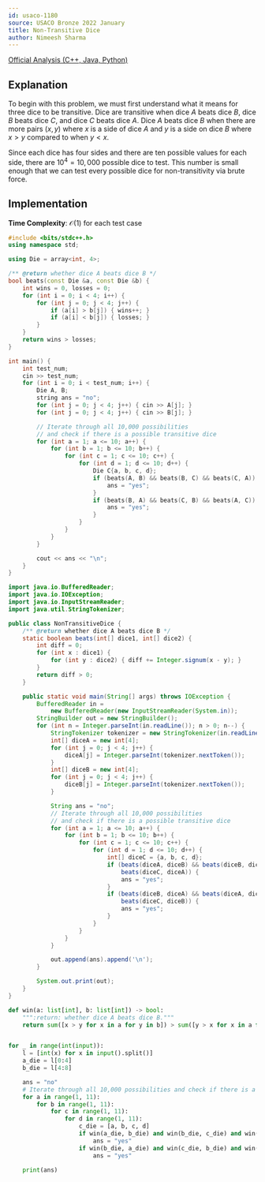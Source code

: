 ```yaml
---
id: usaco-1180
source: USACO Bronze 2022 January
title: Non-Transitive Dice
author: Nimeesh Sharma
---
```


[Official Analysis (C++, Java, Python)](http://www.usaco.org/current/data/sol_prob2_bronze_jan22.html)

## Explanation

To begin with this problem, we must first understand what it means for three dice to be transitive.
Dice are transitive when dice $A$ beats dice $B$, dice $B$ beats dice $C$, and dice $C$ beats dice $A$.
Dice $A$ beats dice $B$ when there are more pairs $(x, y)$ where $x$ is a side of dice $A$ and $y$ is a side on dice $B$ where $x > y$ compared to when $y < x$.

Since each dice has four sides and there are ten possible values for each side, there are $10^4 = 10,000$ possible dice to test.
This number is small enough that we can test every possible dice for non-transitivity via brute force.

## Implementation

**Time Complexity**: $\mathcal{O}(1)$ for each test case

<LanguageSection>
<CPPSection>

```cpp
#include <bits/stdc++.h>
using namespace std;

using Die = array<int, 4>;

/** @return whether dice A beats dice B */
bool beats(const Die &a, const Die &b) {
	int wins = 0, losses = 0;
	for (int i = 0; i < 4; i++) {
		for (int j = 0; j < 4; j++) {
			if (a[i] > b[j]) { wins++; }
			if (a[i] < b[j]) { losses; }
		}
	}
	return wins > losses;
}

int main() {
	int test_num;
	cin >> test_num;
	for (int i = 0; i < test_num; i++) {
		Die A, B;
		string ans = "no";
		for (int j = 0; j < 4; j++) { cin >> A[j]; }
		for (int j = 0; j < 4; j++) { cin >> B[j]; }

		// Iterate through all 10,000 possibilities
		// and check if there is a possible transitive dice
		for (int a = 1; a <= 10; a++) {
			for (int b = 1; b <= 10; b++) {
				for (int c = 1; c <= 10; c++) {
					for (int d = 1; d <= 10; d++) {
						Die C{a, b, c, d};
						if (beats(A, B) && beats(B, C) && beats(C, A)) {
							ans = "yes";
						}
						if (beats(B, A) && beats(C, B) && beats(A, C)) {
							ans = "yes";
						}
					}
				}
			}
		}

		cout << ans << "\n";
	}
}
```

</CPPSection>
<JavaSection>

```java
import java.io.BufferedReader;
import java.io.IOException;
import java.io.InputStreamReader;
import java.util.StringTokenizer;

public class NonTransitiveDice {
	/** @return whether dice A beats dice B */
	static boolean beats(int[] dice1, int[] dice2) {
		int diff = 0;
		for (int x : dice1) {
			for (int y : dice2) { diff += Integer.signum(x - y); }
		}
		return diff > 0;
	}

	public static void main(String[] args) throws IOException {
		BufferedReader in =
		    new BufferedReader(new InputStreamReader(System.in));
		StringBuilder out = new StringBuilder();
		for (int n = Integer.parseInt(in.readLine()); n > 0; n--) {
			StringTokenizer tokenizer = new StringTokenizer(in.readLine());
			int[] diceA = new int[4];
			for (int j = 0; j < 4; j++) {
				diceA[j] = Integer.parseInt(tokenizer.nextToken());
			}
			int[] diceB = new int[4];
			for (int j = 0; j < 4; j++) {
				diceB[j] = Integer.parseInt(tokenizer.nextToken());
			}

			String ans = "no";
			// Iterate through all 10,000 possibilities
			// and check if there is a possible transitive dice
			for (int a = 1; a <= 10; a++) {
				for (int b = 1; b <= 10; b++) {
					for (int c = 1; c <= 10; c++) {
						for (int d = 1; d <= 10; d++) {
							int[] diceC = {a, b, c, d};
							if (beats(diceA, diceB) && beats(diceB, diceC) &&
							    beats(diceC, diceA)) {
								ans = "yes";
							}
							if (beats(diceB, diceA) && beats(diceA, diceC) &&
							    beats(diceC, diceB)) {
								ans = "yes";
							}
						}
					}
				}
			}

			out.append(ans).append('\n');
		}

		System.out.print(out);
	}
}
```

</JavaSection>
<PySection>

```py
def win(a: list[int], b: list[int]) -> bool:
	""":return: whether dice A beats dice B."""
	return sum([x > y for x in a for y in b]) > sum([y > x for x in a for y in b])


for _ in range(int(input)):
	l = [int(x) for x in input().split()]
	a_die = l[0:4]
	b_die = l[4:8]

	ans = "no"
	# Iterate through all 10,000 possibilities and check if there is a possible transitive dice
	for a in range(1, 11):
		for b in range(1, 11):
			for c in range(1, 11):
				for d in range(1, 11):
					c_die = [a, b, c, d]
					if win(a_die, b_die) and win(b_die, c_die) and win(c_die, a_die):
						ans = "yes"
					if win(b_die, a_die) and win(c_die, b_die) and win(a_die, c_die):
						ans = "yes"

	print(ans)
```

</PySection>
</LanguageSection>
